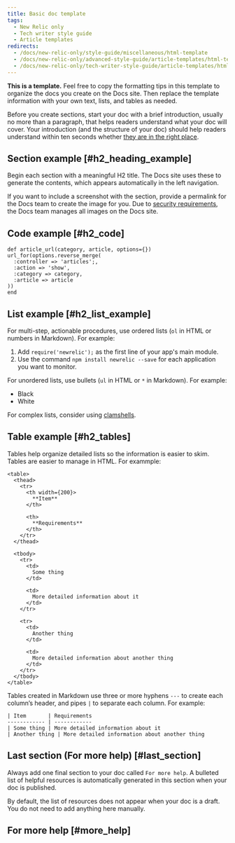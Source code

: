 ```yaml
---
title: Basic doc template
tags:
  - New Relic only
  - Tech writer style guide
  - Article templates
redirects:
  - /docs/new-relic-only/style-guide/miscellaneous/html-template
  - /docs/new-relic-only/advanced-style-guide/article-templates/html-template
  - /docs/new-relic-only/tech-writer-style-guide/article-templates/html-template
---
```


**This is a template.** Feel free to copy the formatting tips in this template to organize the docs you create on the Docs site. Then replace the template information with your own text, lists, and tables as needed.

Before you create sections, start your doc with a brief introduction, usually no more than a paragraph, that helps readers understand what your doc will cover. Your introduction (and the structure of your doc) should help readers understand within ten seconds whether [they are in the right place](/docs/new-relic-only/basic-style-guide/writing-guidelines/five-questions-help-write-docs).

## Section example [#h2_heading_example]

Begin each section with a meaningful H2 title. The Docs site uses these to generate the contents, which appears automatically in the left navigation.

If you want to include a screenshot with the section, provide a permalink for the Docs team to create the image for you. Due to [security requirements](https://nerdlife.datanerd.us/new-relic/docs-site-security-guidelines-for-images), the Docs team manages all images on the Docs site.

## Code example [#h2_code]

```
def article_url(category, article, options={})
url_for(options.reverse_merge(
  :controller => 'articles';,
  :action => 'show',
  :category => category,
  :article => article
))
end
```

## List example [#h2_list_example]

For multi-step, actionable procedures, use ordered lists (`ol` in HTML or numbers in Markdown). For example:

1. Add `require('newrelic');` as the first line of your app's main module.
2. Use the command `npm install newrelic --save` for each application you want to monitor.

For unordered lists, use bullets (`ul` in HTML or `*` in Markdown). For example:

* Black
* White

For complex lists, consider using [clamshells](/docs/new-relic-only/basic-style-guide/writing-guidelines/clamshells).

## Table example [#h2_tables]

Tables help organize detailed lists so the information is easier to skim. Tables are easier to manage in HTML. For exammple:

```
<table>
  <thead>
    <tr>
      <th width={200}>
        **Item**
      </th>

      <th>
        **Requirements**
      </th>
    </tr>
  </thead>

  <tbody>
    <tr>
      <td>
        Some thing
      </td>

      <td>
        More detailed information about it
      </td>
    </tr>

    <tr>
      <td>
        Another thing
      </td>

      <td>
        More detailed information about another thing
      </td>
    </tr>
  </tbody>
</table>
```

Tables created in Markdown use three or more hyphens `---` to create each column’s header, and pipes `|` to separate each column. For example:

```
| Item       | Requirements
------------ | ------------
| Some thing | More detailed information about it
| Another thing | More detailed information about another thing
```

## Last section (For more help) [#last_section]

Always add one final section to your doc called `For more help`. A bulleted list of helpful resources is automatically generated in this section when your doc is published.

By default, the list of resources does not appear when your doc is a draft. You do not need to add anything here manually.

## For more help [#more_help]
